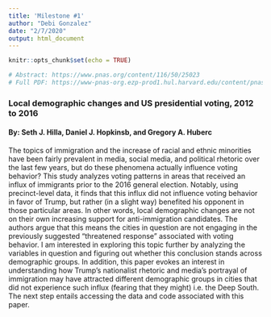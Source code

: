 ```yaml
---
title: 'Milestone #1'
author: "Debi Gonzalez"
date: "2/7/2020"
output: html_document
---
```


```r
knitr::opts_chunk$set(echo = TRUE)
```


```r

# Abstract: https://www.pnas.org/content/116/50/25023
# Full PDF: https://www-pnas-org.ezp-prod1.hul.harvard.edu/content/pnas/116/50/25023.full.pdf

```


### Local demographic changes and US presidential voting, 2012 to 2016
#### By: Seth J. Hilla, Daniel J. Hopkinsb, and Gregory A. Huberc

The topics of immigration and the increase of racial and ethnic minorities have been fairly prevalent in media, social media, and political rhetoric over the last few years, but do these phenomena actually influence voting behavior? This study analyzes voting patterns in areas that received an influx of  immigrants prior to the 2016 general election. Notably, using precinct-level data, it finds that this influx did not influence voting behavior in favor of Trump, but rather (in a slight way) benefited his opponent in those particular areas. In other words, local demographic changes are not on their own increasing support for anti-immigration candidates. The authors argue that this means the cities in question are not engaging in the previously suggested “threatened response” associated with voting behavior.  I am interested in exploring this topic further by analyzing the variables in question and figuring out whether this conclusion stands across demographic groups. In addition, this paper evokes an interest in understanding how Trump’s nationalist rhetoric and media’s portrayal of immigration may have attracted different demographic groups in cities that did not experience such influx (fearing that they might) i.e. the Deep South. The next step entails accessing the data and code associated with this paper.

